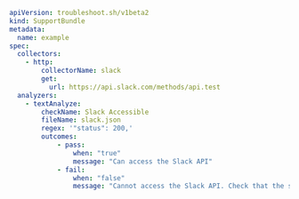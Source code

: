 ```yaml
apiVersion: troubleshoot.sh/v1beta2
kind: SupportBundle
metadata:
  name: example
spec:
  collectors:
    - http:
        collectorName: slack
        get:
          url: https://api.slack.com/methods/api.test
  analyzers:      
    - textAnalyze:
        checkName: Slack Accessible
        fileName: slack.json
        regex: '"status": 200,'
        outcomes:
            - pass:
                when: "true"
                message: "Can access the Slack API"
            - fail:
                when: "false"
                message: "Cannot access the Slack API. Check that the server can reach the internet and check [status.slack.com](https://status.slack.com)."
```